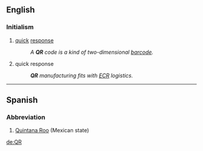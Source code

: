 ==English==

===Initialism===
{{rfc-header|Initialism}}
{{head|en|initialism}}
{{wikipedia|QR code}}
# {{lb|en|marketing|retailing}} [[quick]] [[response]]
#: ''A '''QR''' code is a kind of two-dimensional [[barcode]].''
# {{lb|en|logistics|manufacturing}} quick response
#: '''''QR''' manufacturing fits with [[ECR]] logistics.''

----

==Spanish==

===Abbreviation===
{{rfc-header|Abbreviation}}
{{head|es|abbreviation}}

# [[Quintana Roo]] (Mexican state)

[[de:QR]]
